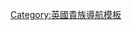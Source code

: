 {{Navbox
| name  = 韋維爾伯爵
| title = {{link-en|韋維爾伯爵|Earl Wavell}}
| state = {{{state|autocollapse}}}
| bodyclass = hlist
| list1 =
* [[第一代韋維爾伯爵阿奇博爾德·韋維爾|第一代伯爵阿奇博爾德·韋維爾]]（1947年－1950年）
* {{link-en|第二代韋維爾伯爵阿奇博爾德·韋維爾|Archibald Wavell, 2nd Earl Wavell|第二代伯爵阿奇博爾德·韋維爾}}（1950年－1953年）
}}<noinclude>
{{collapsible option}}
[[Category:英國貴族導航模板]]
</noinclude>